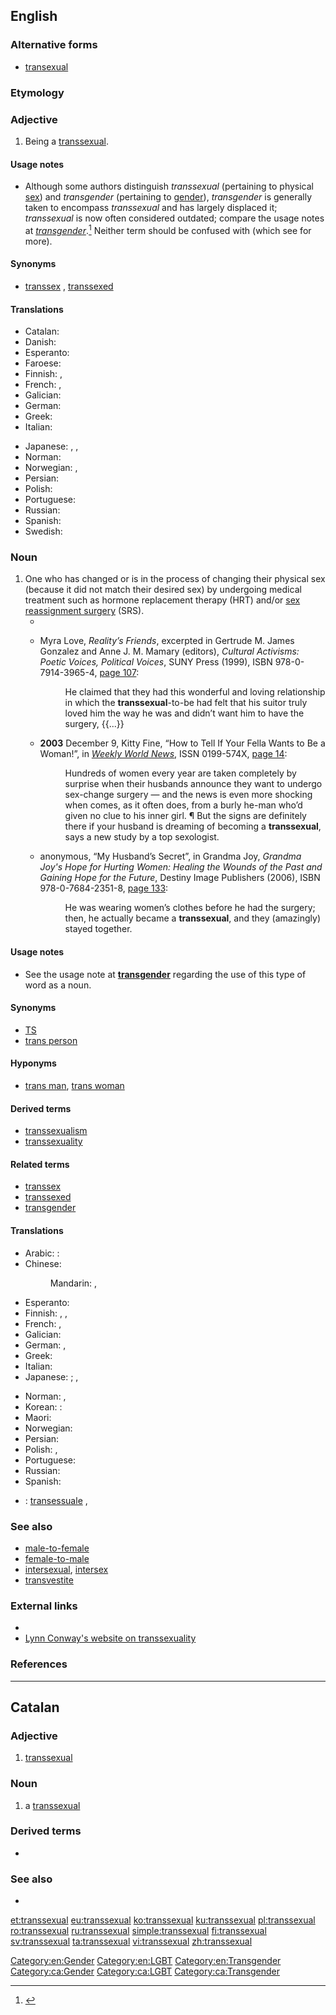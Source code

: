 ==English==

===Alternative forms===
* [[transexual]] {{qualifier|rare}}

===Etymology===
{{prefix|trans|sexual|lang=en}}

===Adjective===
{{en-adj}}

# {{context|of a person|lang=en}} Being a [[#Noun|transsexual]].

====Usage notes====
* Although some authors<!--e.g. Harry Benjamin; see [[w:Transgender]] for more--> distinguish ''transsexual'' (pertaining to physical [[sex]]) and ''transgender'' (pertaining to [[gender]]), ''transgender'' is generally taken to encompass ''transsexual'' and has largely displaced it; ''transsexual'' is now often considered outdated; compare the usage notes at ''[[transgender]]''.<ref>{{R:Dictionary.com}}</ref>  Neither term should be confused with {{m|en|transvestite}} (which see for more).

====Synonyms====
* [[transsex]] {{qualifier|less common}}, [[transsexed]] {{qualifier|uncommon}}

====Translations====
{{trans-top|being a transsexual}}
* Catalan: {{t|ca|transexual}}
* Danish: {{t|da|transseksuel}}
* Esperanto: {{t|eo|transsekseca}}
* Faroese: {{t|fo|umkyndur}}
* Finnish: {{t|fi|transseksuaalinen}}, {{t+|fi|transsukupuolinen}}
* French: {{t+|fr|transsexuel|m}}, {{t+|fr|transsexuelle|f}}
* Galician: {{t+|gl|transexual}}
* German: {{t|de|transsexuell}}
* Greek: {{t|el|διαφυλικός|m}}
* Italian: {{t+|it|transessuale|m}}
{{trans-mid}}
* Japanese: {{t|ja|性同一性障害|alt=性同一性障害の|tr=[[せいどういつせいしょうがいの]], sē-dōitsusē-shōgai no}}, {{t|ja|性別移行|alt=性別移行の|tr=[[せいべついこうの]], sēbetsu-ikō no}}, {{t|ja|性転換|alt=性転換の|tr=[[せいてんかんの]], sē-tenkan no}}
* Norman: {{t|nrf|transsexuel}}
* Norwegian: {{t|no|transkjønnet}}, {{t|no|transseksuell}}
* Persian: {{t+|fa|دوجنسه|tr=do-jense|sc=fa-Arab}}
* Polish: {{t|pl|transseksualny|m}}
* Portuguese: {{t+|pt|transexual|m|f}}
* Russian: {{t+|ru|транссексуа́льный|tr=transsɛksuálʹnyj}}
* Spanish: {{t+|es|transexual}}
* Swedish: {{t+|sv|transsexuell}}
{{trans-bottom}}

===Noun===
{{en-noun}}

# One who has changed or is in the process of changing their physical sex (because it did not match their desired sex) by undergoing medical treatment such as hormone replacement therapy (HRT) and/or [[sex reassignment surgery]] (SRS).
#* {{quote-video|year=1995|title=[[w:To Wong Foo, Thanks For Everything! Julie Newmar|To Wong Foo, Thanks For Everything! Julie Newmar]]
|passage=When a man is a woman trapped in a man's body, and has a little operation, he is a '''transsexual'''.}}
#* {{ante|1998}} Myra Love, ''Reality’s Friends'', excerpted in Gertrude M. James Gonzalez and Anne J. M. Mamary (editors), ''Cultural Activisms: Poetic Voices, Political Voices'', SUNY Press (1999), ISBN 978-0-7914-3965-4, [http://books.google.com/books?id=BDboCztcUoIC&pg=PA107&dq=transsexual page 107]:
#*: He claimed that they had this wonderful and loving relationship in which the '''transsexual'''-to-be had felt that his suitor truly loved him the way he was and didn’t want him to have the surgery, {{...}}
#* '''2003''' December 9, Kitty Fine, “How to Tell If Your Fella Wants to Be a Woman!”, in ''[[w:Weekly World News|Weekly World News]]'', ISSN 0199-574X, [http://books.google.com/books?id=KPMDAAAAMBAJ&pg=PA14&dq=transsexual page 14]:
#*: Hundreds of women every year are taken completely by surprise when their husbands announce they want to undergo sex-change surgery — and the news is even more shocking when comes, as it often does, from a burly he-man who’d given no clue to his inner girl. ¶ But the signs are definitely there if your husband is dreaming of becoming a '''transsexual''', says a new study by a top sexologist.
#* {{ante|2006}} anonymous, “My Husband’s Secret”, in Grandma Joy, ''Grandma Joy's Hope for Hurting Women: Healing the Wounds of the Past and Gaining Hope for the Future'', Destiny Image Publishers (2006), ISBN 978-0-7684-2351-8, [http://books.google.com/books?id=sitDp-3kf6wC&pg=PA133&dq=transsexual page 133]:
#*: He was wearing women’s clothes before he had the surgery; then, he actually became a '''transsexual''', and they (amazingly) stayed together.

====Usage notes====
* See the usage note at '''[[transgender]]''' regarding the use of this type of word as a noun.

====Synonyms====
* [[TS]]
* [[trans person]]

====Hyponyms====
* [[trans man]], [[trans woman]]

====Derived terms====
* [[transsexualism]]
* [[transsexuality]]

====Related terms====
* [[transsex]]
* [[transsexed]]
* [[transgender]]

====Translations====
{{trans-top|person whose gender identity did not match his/her birth sex, and who therefore is changing or has changed sex}}
* Arabic: {{t-needed|ar}}:
* Chinese:
*: Mandarin: {{t|cmn|變性者|sc=Hani}}, {{t|cmn|变性者|tr=biànxìngzhě|sc=Hani}}
* Esperanto: {{t|eo|transseksulo}}
* Finnish: {{t+|fi|transseksuaali}}, {{t+|fi|transsukupuolinen}}, {{t+|fi|transu}}
* French: {{t+|fr|transsexuel|m}}, {{t+|fr|transsexuelle|f}}
* Galician: {{t+|gl|transexual}}
* German: {{t|de|Transsexueller|m}}, {{t|de|Transsexuelle|f}}
* Greek: {{t|el|διαφυλικός|m}}
* Italian: {{t+|it|transessuale|m}}
* Japanese: {{t|ja|性転換者|tr=[[せいてんかんしゃ]], sē-tenkan-sha}}; {{t|ja|性同一性障害者|tr=[[せいどういつせいしょうがいしゃ]], sē-dōitsusē-shōgai-sha}}, {{t|ja|性別移行者|tr=[[せいべついこうしゃ]], sēbetsu-ikō-sha}}
{{trans-mid}}
* Norman: {{t|nrf|transsexuel|m}}, {{t|nrf|transsexuelle|f}}
* Korean: {{t-needed|ko}}:
* Maori: {{t|mi|hinehī}}
* Norwegian: {{t|no|transperson}}
* Persian: {{t+|fa|دوجنسه|tr=do-jense|sc=fa-Arab}}
* Polish: {{t|pl|transseksualista|m}}, {{t|pl|transseksualistka|f}}
* Portuguese: {{t+|pt|transexual|m|f}}
* Russian: {{t+|ru|транссексуа́л|m|tr=transsɛksuál}}
* Spanish: {{t|es|transexual|m|f}}
{{trans-bottom}}

{{checktrans-top}}
* {{ttbc|it}}: [[transessuale]] {{g|m}},{{g|f}}
{{trans-bottom}}

===See also===
* [[male-to-female]]
* [[female-to-male]]
* [[intersexual]], [[intersex]]
* [[transvestite]]

===External links===
* {{projectlink|pedia|Transsexualism}}
* [http://ai.eecs.umich.edu/people/conway/conway.html Lynn Conway's website on transsexuality]

===References===
<references/>

[[Category:en:Gender]]
[[Category:en:LGBT]]
[[Category:en:Transgender]]

----

==Catalan==

===Adjective===
{{ca-adj|mf}}

# [[#English|transsexual]]

===Noun===
{{ca-noun|mf}}

# a [[#English|transsexual]]

===Derived terms===
* {{l|ca|transsexualitat}}

===See also===
* {{l|ca|transgènere}}

[[Category:ca:Gender]]
[[Category:ca:LGBT]]
[[Category:ca:Transgender]]

[[et:transsexual]]
[[eu:transsexual]]
[[ko:transsexual]]
[[ku:transsexual]]
[[pl:transsexual]]
[[ro:transsexual]]
[[ru:transsexual]]
[[simple:transsexual]]
[[fi:transsexual]]
[[sv:transsexual]]
[[ta:transsexual]]
[[vi:transsexual]]
[[zh:transsexual]]